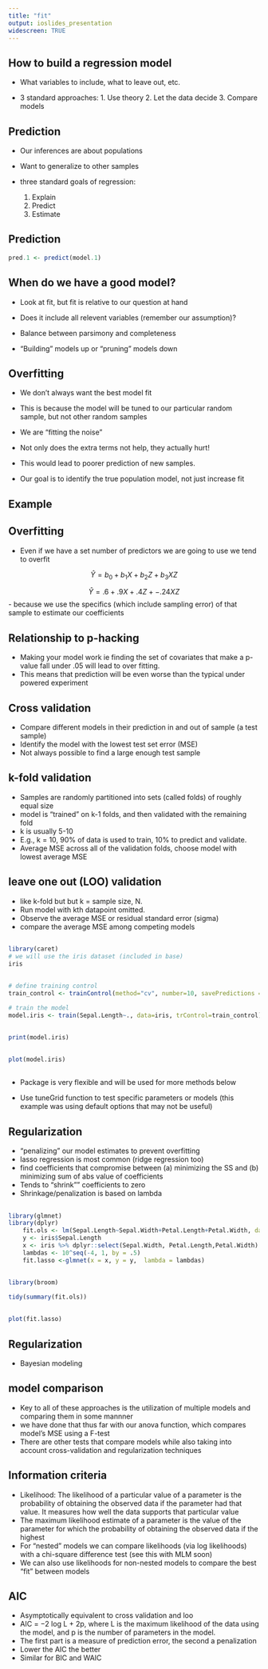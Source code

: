 ```yaml
---
title: "fit"
output: ioslides_presentation
widescreen: TRUE
---
```


## How to build a regression model

- What variables to include, what to leave out, etc. 

- 3 standard approaches: 1. Use theory 2. Let the data decide 3. Compare models

## Prediction
- Our inferences are about populations
- Want to generalize to other samples

- three standard goals of regression: 
    1. Explain
    2. Predict
    3. Estimate

## Prediction
```r
pred.1 <- predict(model.1)
```


## When do we have a good model? 
- Look at fit, but fit is relative to our question at hand
- Does it include all relevent variables (remember our assumption)?
- Balance between parsimony and completeness

- "Building" models up or "pruning" models down


## Overfitting
- We don't always want the best model fit  

- This is because the model will be tuned to our particular random sample, but not other random samples

- We are "fitting the noise"

- Not only does the extra terms not help, they actually hurt!

- This would lead to poorer prediction of new samples. 

- Our goal is to identify the true population model, not just increase fit

## Example

## Overfitting 

- Even if we have a set number of predictors we are going to use we tend to overfit

$$ \hat{Y} = b_{0} + b_{1}X + b_{2}Z + b_{3}XZ $$

$$ \hat{Y} = .6 + .9X + .4Z + -.24XZ $$
- because we use the specifics (which include sampling error) of that sample to estimate our coefficients

## Relationship to p-hacking

- Making your model work ie finding the set of covariates that make a p-value fall under .05 will lead to over fitting. 
- This means that prediction will be even worse than the typical under powered experiment 



## Cross validation
- Compare different models in their prediction in and out of sample (a test sample)
- Identify the model with the lowest test set error (MSE)
- Not always possible to find a large enough test sample

## k-fold validation
- Samples are randomly partitioned into sets (called folds) of roughly equal size
- model is "trained" on k-1 folds, and then validated with the remaining fold
- k is usually 5-10
- E.g., k = 10, 90% of data is used to train, 10% to predict and validate.
- Average MSE across all of the validation folds, choose model with lowest average MSE

## leave one out (LOO) validation 
- like k-fold but but k = sample size, N. 
- Run model with kth datapoint omitted. 
- Observe the average MSE or residual standard error (sigma)
- compare the average MSE among competing models

## 
```r
library(caret)
# we will use the iris dataset (included in base)
iris
```

##

```r
# define training control
train_control <- trainControl(method="cv", number=10, savePredictions = TRUE)

# train the model
model.iris <- train(Sepal.Length~., data=iris, trControl=train_control)
```

##

```r
print(model.iris)
```

## 
```r
plot(model.iris)
```

##
- Package is very flexible and will be used for more methods below  

- Use tuneGrid function to test specific parameters or models (this example was using default options that may not be useful) 


## Regularization

- "penalizing" our model estimates to prevent overfitting
- lasso regression is most common (ridge regression too)
- find coefficients that compromise between (a) minimizing the SS
and (b) minimizing sum of abs value of coefficients
- Tends to "shrink"" coefficients to zero
- Shrinkage/penalization is based on lambda

##
```r
library(glmnet)
library(dplyr)
    fit.ols <- lm(Sepal.Length~Sepal.Width+Petal.Length+Petal.Width, data=iris)
    y <- iris$Sepal.Length
    x <- iris %>% dplyr::select(Sepal.Width, Petal.Length,Petal.Width) %>% data.matrix()
    lambdas <- 10^seq(-4, 1, by = .5)
    fit.lasso <-glmnet(x = x, y = y,  lambda = lambdas) 
```


##

```r
library(broom)

tidy(summary(fit.ols))
```

##
```r
plot(fit.lasso)
```


## Regularization
- Bayesian modeling

## model comparison
- Key to all of these approaches is the utilization of multiple models and comparing them in some mannner
- we have done that thus far with our anova function, which compares model's MSE using a F-test
- There are other tests that compare models while also taking into account cross-validation and regularization techniques

## Information criteria
- Likelihood: The likelihood of a particular value of a parameter is the probability of obtaining the observed data if the parameter had that value. It measures how well the data supports that particular value
- The maximum likelihood estimate of a parameter is the value of the parameter for which the probability of obtaining the observed data if the highest
- For "nested" models we can compare likelihoods (via log likelihoods) with a chi-square difference test (see this with MLM soon)   
- We can also use likelihoods for non-nested models to compare the best "fit" between models  

## AIC  
- Asymptotically equivalent to cross validation and loo  
- AIC = −2 log L + 2p, where L is the maximum likelihood of the data using the model, and p is the number of parameters in the model.  
- The first part is a measure of prediction error, the second a penalization
- Lower the AIC the better  
- Similar for BIC and WAIC









